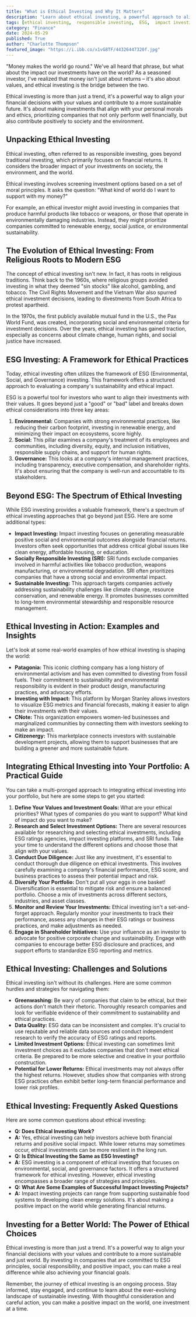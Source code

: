 ```yaml
---
title: "What is Ethical Investing and Why It Matters"
description: "Learn about ethical investing, a powerful approach to aligning your financial decisions with your values. Discover different types of ethical investing, including ESG, impact investing, and SRI, and how to integrate them into your portfolio for a more sustainable future."
tags: [ethical investing,  responsible investing,  ESG,  impact investing,  SRI,  sustainable investing,  social impact,  environmental impact,  values-driven investing,  financial sustainability,  corporate social responsibility,  green investing,  conscious investing]
category: "Finance"
date: 2024-05-29
published: True
author: "Charlotte Thompson"
featured_image: "https://i.ibb.co/x1vG8TF/44326447320f.jpg"
---
```



"Money makes the world go round." We've all heard that phrase, but what about the impact our investments have on the world?  As a seasoned investor, I've realized that money isn't just about returns – it's also about values, and ethical investing is the bridge between the two.

Ethical investing is more than just a trend, it's a powerful way to align your financial decisions with your values and contribute to a more sustainable future. It's about making investments that align with your personal morals and ethics, prioritizing companies that not only perform well financially, but also contribute positively to society and the environment.

## Unpacking Ethical Investing

Ethical investing, often referred to as responsible investing, goes beyond traditional investing, which primarily focuses on financial returns.  It considers the broader impact of your investments on society, the environment, and the world.

Ethical investing involves screening investment options based on a set of moral principles.  It asks the question: "What kind of world do I want to support with my money?"  

For example, an ethical investor might avoid investing in companies that produce harmful products like tobacco or weapons, or those that operate in environmentally damaging industries. Instead, they might prioritize companies committed to renewable energy, social justice, or environmental sustainability.

## The Evolution of Ethical Investing: From Religious Roots to Modern ESG

The concept of ethical investing isn't new. In fact, it has roots in religious traditions.  Think back to the 1960s, where religious groups avoided investing in what they deemed "sin stocks" like alcohol, gambling, and tobacco. The Civil Rights Movement and the Vietnam War also spurred ethical investment decisions, leading to divestments from South Africa to protest apartheid.

In the 1970s, the first publicly available mutual fund in the U.S., the Pax World Fund, was created, incorporating social and environmental criteria for investment decisions. Over the years, ethical investing has gained traction, especially as concerns about climate change, human rights, and social justice have increased.

## ESG Investing: A Framework for Ethical Practices

Today, ethical investing often utilizes the framework of ESG (Environmental, Social, and Governance) investing.  This framework offers a structured approach to evaluating a company's sustainability and ethical impact.  

ESG is a powerful tool for investors who want to align their investments with their values. It goes beyond just a "good" or "bad" label and breaks down ethical considerations into three key areas:

1. **Environmental:** Companies with strong environmental practices, like reducing their carbon footprint, investing in renewable energy, and minimizing their impact on ecosystems, score highly.
2. **Social:** This pillar examines a company's treatment of its employees and communities, including diversity, equity, and inclusion initiatives, responsible supply chains, and support for human rights.
3. **Governance:** This looks at a company's internal management practices, including transparency, executive compensation, and shareholder rights.  It's about ensuring that the company is well-run and accountable to its stakeholders.

## Beyond ESG: The Spectrum of Ethical Investing

While ESG investing provides a valuable framework, there's a spectrum of ethical investing approaches that go beyond just ESG.  Here are some additional types:

* **Impact Investing:**  Impact investing focuses on generating measurable positive social and environmental outcomes alongside financial returns. Investors often seek opportunities that address critical global issues like clean energy, affordable housing, or education.
* **Socially Responsible Investing (SRI):** SRI funds exclude companies involved in harmful activities like tobacco production, weapons manufacturing, or environmental degradation.  SRI often prioritizes companies that have a strong social and environmental impact.
* **Sustainable Investing:** This approach targets companies actively addressing sustainability challenges like climate change, resource conservation, and renewable energy.  It promotes businesses committed to long-term environmental stewardship and responsible resource management.

## Ethical Investing in Action: Examples and Insights

Let's look at some real-world examples of how ethical investing is shaping the world:

* **Patagonia:** This iconic clothing company has a long history of environmental activism and has even committed to divesting from fossil fuels.  Their commitment to sustainability and environmental responsibility is evident in their product design, manufacturing practices, and advocacy efforts.
* **Investing with Impact:** This platform by Morgan Stanley allows investors to visualize ESG metrics and financial forecasts, making it easier to align their investments with their values.
* **CNote:** This organization empowers women-led businesses and marginalized communities by connecting them with investors seeking to make an impact.
* **Citizenergy:** This marketplace connects investors with sustainable development projects, allowing them to support businesses that are building a greener and more sustainable future.

## Integrating Ethical Investing into Your Portfolio:  A Practical Guide

You can take a multi-pronged approach to integrating ethical investing into your portfolio, but here are some steps to get you started:

1. **Define Your Values and Investment Goals:**  What are your ethical priorities? What types of companies do you want to support? What kind of impact do you want to make?
2. **Research and Select Investment Options:** There are several resources available for researching and selecting ethical investments, including ESG ratings agencies, impact investing platforms, and SRI funds.  Take your time to understand the different options and choose those that align with your values. 
3. **Conduct Due Diligence:**  Just like any investment, it's essential to conduct thorough due diligence on ethical investments. This involves carefully examining a company's financial performance, ESG score, and business practices to assess their potential impact and risk.
4. **Diversify Your Portfolio:**  Don't put all your eggs in one basket! Diversification is essential to mitigate risk and ensure a balanced portfolio. Choose a mix of investments across different sectors, industries, and asset classes.
5. **Monitor and Review Your Investments:**  Ethical investing isn't a set-and-forget approach.  Regularly monitor your investments to track their performance, assess any changes in their ESG ratings or business practices, and make adjustments as needed.
6. **Engage in Shareholder Initiatives:**  Use your influence as an investor to advocate for positive corporate change and sustainability. Engage with companies to encourage better ESG disclosure and practices, and support efforts to standardize ESG reporting and metrics.

## Ethical Investing: Challenges and Solutions

Ethical investing isn't without its challenges.  Here are some common hurdles and strategies for navigating them:

* **Greenwashing:**  Be wary of companies that claim to be ethical, but their actions don't match their rhetoric. Thoroughly research companies and look for verifiable evidence of their commitment to sustainability and ethical practices.
* **Data Quality:** ESG data can be inconsistent and complex. It's crucial to use reputable and reliable data sources and conduct independent research to verify the accuracy of ESG ratings and reports.
* **Limited Investment Options:**  Ethical investing can sometimes limit investment choices as it excludes companies that don't meet ethical criteria.  Be prepared to be more selective and creative in your portfolio construction.
* **Potential for Lower Returns:** Ethical investments may not always offer the highest returns.  However, studies show that companies with strong ESG practices often exhibit better long-term financial performance and lower risk profiles.

## Ethical Investing: Frequently Asked Questions

Here are some common questions about ethical investing:

* **Q: Does Ethical Investing Work?**
* **A:** Yes, ethical investing can help investors achieve both financial returns and positive social impact. While lower returns may sometimes occur, ethical investments can be more resilient in the long run.
* **Q: Is Ethical Investing the Same as ESG Investing?**
* **A:** ESG investing is a component of ethical investing that focuses on environmental, social, and governance factors. It offers a structured framework for ethical investing. However, ethical investing encompasses a broader range of strategies and principles.
* **Q: What Are Some Examples of Successful Impact Investing Projects?**
* **A:**  Impact investing projects can range from supporting sustainable food systems to developing clean energy solutions. It's about making a positive impact on the world while generating financial returns.

## Investing for a Better World: The Power of Ethical Choices

Ethical investing is more than just a trend. It's a powerful way to align your financial decisions with your values and contribute to a more sustainable and just world.  By investing in companies that are committed to ESG principles, social responsibility, and positive impact, you can make a real difference while also achieving your financial goals.  

Remember, the journey of ethical investing is an ongoing process.  Stay informed, stay engaged, and continue to learn about the ever-evolving landscape of sustainable investing.  With thoughtful consideration and careful action, you can make a positive impact on the world, one investment at a time.
